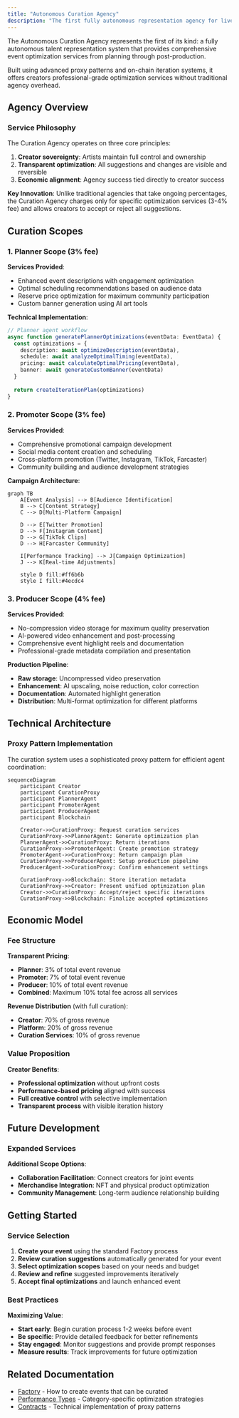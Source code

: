 ```yaml
---
title: "Autonomous Curation Agency"
description: "The first fully autonomous representation agency for live performers, providing AI-powered event optimization from planning to promotion to post-production."
---
```


The Autonomous Curation Agency represents the first of its kind: a fully autonomous talent representation system that provides comprehensive event optimization services from planning through post-production.

Built using advanced proxy patterns and on-chain iteration systems, it offers creators professional-grade optimization services without traditional agency overhead.

## Agency Overview

### Service Philosophy

The Curation Agency operates on three core principles:

1. **Creator sovereignty**: Artists maintain full control and ownership
2. **Transparent optimization**: All suggestions and changes are visible and reversible
3. **Economic alignment**: Agency success tied directly to creator success

**Key Innovation**: Unlike traditional agencies that take ongoing percentages, the Curation Agency charges only for specific optimization services (3-4% fee) and allows creators to accept or reject all suggestions.

## Curation Scopes

### 1. Planner Scope (3% fee)

**Services Provided**:
- Enhanced event descriptions with engagement optimization
- Optimal scheduling recommendations based on audience data
- Reserve price optimization for maximum community participation
- Custom banner generation using AI art tools

**Technical Implementation**:
```typescript
// Planner agent workflow
async function generatePlannerOptimizations(eventData: EventData) {
  const optimizations = {
    description: await optimizeDescription(eventData),
    schedule: await analyzeOptimalTiming(eventData),
    pricing: await calculateOptimalPricing(eventData),
    banner: await generateCustomBanner(eventData)
  }
  
  return createIterationPlan(optimizations)
}
```

### 2. Promoter Scope (3% fee)

**Services Provided**:
- Comprehensive promotional campaign development
- Social media content creation and scheduling
- Cross-platform promotion (Twitter, Instagram, TikTok, Farcaster)
- Community building and audience development strategies

**Campaign Architecture**:
```mermaid
graph TB
    A[Event Analysis] --> B[Audience Identification]
    B --> C[Content Strategy]
    C --> D[Multi-Platform Campaign]
    
    D --> E[Twitter Promotion]
    D --> F[Instagram Content]
    D --> G[TikTok Clips]
    D --> H[Farcaster Community]
    
    I[Performance Tracking] --> J[Campaign Optimization]
    J --> K[Real-time Adjustments]
    
    style D fill:#ff6b6b
    style I fill:#4ecdc4
```

### 3. Producer Scope (4% fee)

**Services Provided**:
- No-compression video storage for maximum quality preservation
- AI-powered video enhancement and post-processing
- Comprehensive event highlight reels and documentation
- Professional-grade metadata compilation and presentation

**Production Pipeline**:
- **Raw storage**: Uncompressed video preservation
- **Enhancement**: AI upscaling, noise reduction, color correction
- **Documentation**: Automated highlight generation
- **Distribution**: Multi-format optimization for different platforms

## Technical Architecture

### Proxy Pattern Implementation

The curation system uses a sophisticated proxy pattern for efficient agent coordination:

```mermaid
sequenceDiagram
    participant Creator
    participant CurationProxy
    participant PlannerAgent
    participant PromoterAgent
    participant ProducerAgent
    participant Blockchain
    
    Creator->>CurationProxy: Request curation services
    CurationProxy->>PlannerAgent: Generate optimization plan
    PlannerAgent->>CurationProxy: Return iterations
    CurationProxy->>PromoterAgent: Create promotion strategy
    PromoterAgent->>CurationProxy: Return campaign plan
    CurationProxy->>ProducerAgent: Setup production pipeline
    ProducerAgent->>CurationProxy: Confirm enhancement settings
    
    CurationProxy->>Blockchain: Store iteration metadata
    CurationProxy->>Creator: Present unified optimization plan
    Creator->>CurationProxy: Accept/reject specific iterations
    CurationProxy->>Blockchain: Finalize accepted optimizations
```

## Economic Model

### Fee Structure

**Transparent Pricing**:
- **Planner**: 3% of total event revenue
- **Promoter**: 7% of total event revenue  
- **Producer**: 10% of total event revenue
- **Combined**: Maximum 10% total fee across all services

**Revenue Distribution** (with full curation):
- **Creator**: 70% of gross revenue
- **Platform**: 20% of gross revenue
- **Curation Services**: 10% of gross revenue

### Value Proposition

**Creator Benefits**:
- **Professional optimization** without upfront costs
- **Performance-based pricing** aligned with success
- **Full creative control** with selective implementation
- **Transparent process** with visible iteration history

## Future Development

### Expanded Services

**Additional Scope Options**:
- **Collaboration Facilitation**: Connect creators for joint events
- **Merchandise Integration**: NFT and physical product optimization
- **Community Management**: Long-term audience relationship building

## Getting Started

### Service Selection

1. **Create your event** using the standard Factory process
2. **Review curation suggestions** automatically generated for your event
3. **Select optimization scopes** based on your needs and budget
4. **Review and refine** suggested improvements iteratively
5. **Accept final optimizations** and launch enhanced event

### Best Practices

**Maximizing Value**:
- **Start early**: Begin curation process 1-2 weeks before event
- **Be specific**: Provide detailed feedback for better refinements
- **Stay engaged**: Monitor suggestions and provide prompt responses
- **Measure results**: Track improvements for future optimization

## Related Documentation

- [Factory](/core/factory) - How to create events that can be curated
- [Performance Types](/core/performance-types) - Category-specific optimization strategies
- [Contracts](/contracts/delegation-and-proxy-patterns) - Technical implementation of proxy patterns
